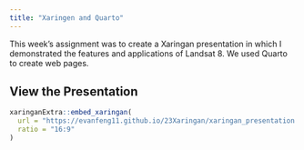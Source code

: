 ```yaml
---
title: "Xaringen and Quarto"
---
```


This week's assignment was to create a Xaringan presentation in which I demonstrated the features and applications of Landsat 8. We used Quarto to create web pages.

## View the Presentation

```r

xaringanExtra::embed_xaringan(
  url = "https://evanfeng11.github.io/23Xaringan/xaringan_presentation.html",
  ratio = "16:9"
)

```

